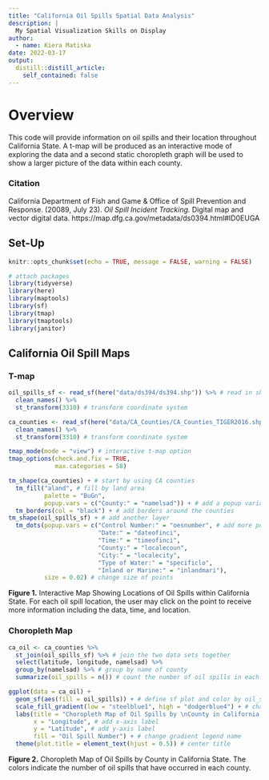 ```yaml
---
title: "California Oil Spills Spatial Data Analysis"
description: |
  My Spatial Visualization Skills on Display
author:
  - name: Kiera Matiska
date: 2022-03-17
output:
  distill::distill_article:
    self_contained: false
---
```


# Overview

This code will provide information on oil spills and their location throughout California State. A t-map will be produced as an interactive mode of exploring the data and a second static choropleth graph will be used to show a larger picture of the data within each county.

### Citation

California Department of Fish and Game & Office of Spill Prevention and Response. (20089, July 23). *Oil Spill Incident Tracking.* Digital map and vector digital data. https://map.dfg.ca.gov/metadata/ds0394.html#ID0EUGA 

## Set-Up
```r
knitr::opts_chunk$set(echo = TRUE, message = FALSE, warning = FALSE)

# attach packages
library(tidyverse)
library(here)
library(maptools)
library(sf)
library(tmap)
library(tmaptools)
library(janitor)
```

## California Oil Spill Maps

### T-map

```r
oil_spills_sf <- read_sf(here("data/ds394/ds394.shp")) %>% # read in shape file
  clean_names() %>% 
  st_transform(3310) # transform coordinate system

ca_counties <- read_sf(here("data/CA_Counties/CA_Counties_TIGER2016.shp")) %>% # read in shape file
  clean_names() %>% 
  st_transform(3310) # transform coordinate system

tmap_mode(mode = "view") # interactive t-map option
tmap_options(check.and.fix = TRUE,
             max.categories = 58)

tm_shape(ca_counties) + # start by using CA counties
  tm_fill("aland", # fill by land area
          palette = "BuGn", 
          popup.vars = c("County:" = "namelsad")) + # add a popup variable
  tm_borders(col = "black") + # add borders around the counties
tm_shape(oil_spills_sf) + # add another layer
  tm_dots(popup.vars = c("Control Number:" = "oesnumber", # add more popup variables
                         "Date:" = "dateofinci", 
                         "Time:" = "timeofinci", 
                         "County:" = "localecoun", 
                         "City:" = "localecity", 
                         "Type of Water:" = "specificlo",
                         "Inland or Marine:" = "inlandmari"),
          size = 0.02) # change size of points
```

**Figure 1.** Interactive Map Showing Locations of Oil Spills within California State. For each oil spill location, the user may click on the point to receive more information including the data, time, and location.

### Choropleth Map

```r
ca_oil <- ca_counties %>% 
  st_join(oil_spills_sf) %>% # join the two data sets together
  select(latitude, longitude, namelsad) %>% 
  group_by(namelsad) %>% # group by name of county
  summarize(oil_spills = n()) # count the number of oil spills in each county

ggplot(data = ca_oil) + 
  geom_sf(aes(fill = oil_spills)) + # define sf plot and color by oil_spill count
  scale_fill_gradient(low = "steelblue1", high = "dodgerblue4") + # change colors
  labs(title = "Choropleth Map of Oil Spills by \nCounty in California State", # add title
       x = "Longitude", # add x-axis label
       y = "Latitude", # add y-axis label
       fill = "Oil Spill Number") + # change gradient legend name
  theme(plot.title = element_text(hjust = 0.5)) # center title
```

**Figure 2.** Choropleth Map of Oil Spills by County in California State. The colors indicate the number of oil spills that have occurred in each county.
